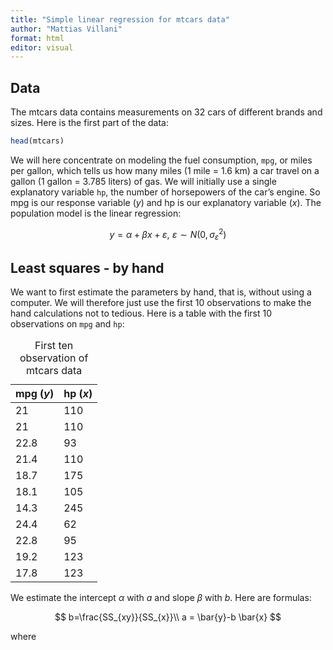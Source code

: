 ```yaml
---
title: "Simple linear regression for mtcars data"
author: "Mattias Villani"
format: html
editor: visual
---
```


## Data

The mtcars data contains measurements on 32 cars of different brands and sizes. Here is the first part of the data:

```r
head(mtcars)
```

We will here concentrate on modeling the fuel consumption, `mpg`, or miles per gallon, which tells us how many miles (1 mile = 1.6 km) a car travel on a gallon (1 gallon = 3.785 liters) of gas. We will initially use a single explanatory variable `hp`, the number of horsepowers of the car's engine. So mpg is our response variable ($y$) and hp is our explanatory variable ($x$). The population model is the linear regression:

$$
y=\alpha+\beta x+\varepsilon,\,\,\varepsilon\sim N(0,\sigma_{\varepsilon}^2)
$$

## Least squares - by hand

We want to first estimate the parameters by hand, that is, without using a computer. We will therefore just use the first $10$ observations to make the hand calculations not to tedious. Here is a table with the first 10 observations on `mpg` and `hp`:

| mpg ($y$) | hp ($x$) |
|-----------|----------|
| 21        | 110      |
| 21        | 110      |
| 22.8      | 93       |
| 21.4      | 110      |
| 18.7      | 175      |
| 18.1      | 105      |
| 14.3      | 245      |
| 24.4      | 62       |
| 22.8      | 95       |
| 19.2      | 123      |
| 17.8      | 123      |

: First ten observation of mtcars data

We estimate the intercept $\alpha$ with $a$ and slope $\beta$ with $b$. Here are formulas:

$$
b=\frac{SS_{xy}}{SS_{x}}\\
a = \bar{y}-b \bar{x}
$$

where
